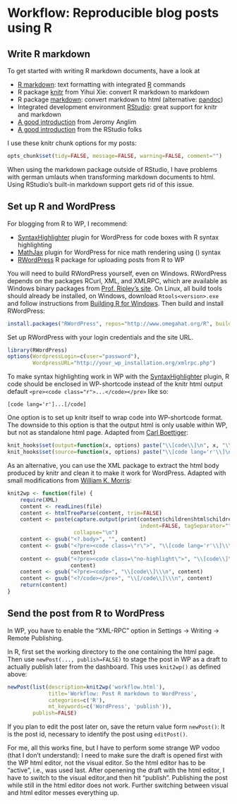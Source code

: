 Workflow: Reproducible blog posts using R
=========================

Write R markdown
-------------------------

To get started with writing R markdown documents, have a look at

 - [R markdown](http://www.rstudio.org/docs/r_markdown): text formatting with integrated [R](http://www.r-project.org/) commands
 - R package [knitr](http://yihui.name/knitr/) from Yihui Xie: convert R markdown to markdown
 - R package [markdown](http://cran.r-project.org/package=markdown): convert markdown to html (alternative: [pandoc](http://johnmacfarlane.net/pandoc/))
 - Integrated development environment [RStudio](http://www.rstudio.org/): great support for knitr and markdown
 - [A good introduction](http://jeromyanglim.blogspot.de/2012/05/getting-started-with-r-markdown-knitr.html) from Jeromy Anglim
 - [A good introduction](http://www.rstudio.org/docs/authoring/using_markdown) from the RStudio folks

I use these knitr chunk options for my posts:

```r
opts_chunk$set(tidy=FALSE, message=FALSE, warning=FALSE, comment="")
```

When using the markdown package outside of RStudio, I have problems with german umlauts when transforming markdown documents to html. Using RStudio's built-in markdown support gets rid of this issue.

Set up R and WordPress
-------------------------

For blogging from R to WP, I recommend:

 - [SyntaxHighlighter](http://wordpress.org/extend/plugins/syntaxhighlighter/) plugin for WordPress for code boxes with R syntax highlighting
 - [MathJax](http://wordpress.org/extend/plugins/mathjax-latex/) plugin for WordPress for nice math rendering using \(\LaTeX\) syntax
 - [RWordPress](http://www.omegahat.org/RWordPress/) R package for uploading posts from R to WP

You will need to build RWordPress yourself, even on Windows. RWordPress depends on the packages RCurl, XML, and XMLRPC, which are available as Windows binary packages from [Prof. Ripley's site](http://www.stats.ox.ac.uk/pub/RWin/bin/windows/contrib/2.15/). On Linux, all build tools should already be installed, on Windows, download `Rtools<version>.exe` and follow instructions from [Building R for Windows](http://cran.r-project.org/bin/windows/Rtools/). Then build and install RWordPress:

```r
install.packages("RWordPress", repos="http://www.omegahat.org/R", build=TRUE)
```

Set up RWordPress with your login credentials and the site URL.

```r
library(RWordPress)
options(WordpressLogin=c(user="password"),
        WordpressURL="http://your_wp_installation.org/xmlrpc.php")
```

To make syntax highlighting work in WP with the [SyntaxHighlighter](http://wordpress.org/extend/plugins/syntaxhighlighter/) plugin, R code should be enclosed in WP-shortcode instead of the knitr html output default `<pre><code class="r">...</code></pre>` like so:

```
[code lang='r']...[/code]
```

One option is to set up knitr itself to wrap code into WP-shortcode format. The downside to this option is that the output html is only usable within WP, but not as standalone html page. Adapted from [Carl Boettiger](http://www.carlboettiger.info/wordpress/archives/3974):

```r
knit_hooks$set(output=function(x, options) paste("\\[code\\]\n", x, "\\[/code\\]\n", sep=""))
knit_hooks$set(source=function(x, options) paste("\\[code lang='r'\\]\n", x, "\\[/code\\]\n", sep=""))
```

As an alternative, you can use the XML package to extract the html body produced by knitr and clean it to make it work for WordPress. Adapted with small modifications from [William K. Morris](http://wkmor1.wordpress.com/2012/07/01/rchievement-of-the-day-3-bloggin-from-r-14/):

```r
knit2wp <- function(file) {
    require(XML)
    content <- readLines(file)
    content <- htmlTreeParse(content, trim=FALSE)
    content <- paste(capture.output(print(content$children$html$children$body,
                                          indent=FALSE, tagSeparator="")),
                     collapse="\n")
    content <- gsub("<?.body>", "", content)
    content <- gsub("<?pre><code class=\"r\">", "\\[code lang='r'\\]\\\n",
                    content)
    content <- gsub("<?pre><code class=\"no-highlight\">", "\\[code\\]\\\n",
                    content)
    content <- gsub("<?pre><code>", "\\[code\\]\\\n", content)
    content <- gsub("<?/code></pre>", "\\[/code\\]\\\n", content)
    return(content)
}
```

Send the post from R to WordPress
-------------------------

In WP, you have to enable the "XML-RPC" option in Settings -> Writing -> Remote Publishing.

In R, first set the working directory to the one containing the html page. Then use `newPost(..., publish=FALSE)` to stage the post in WP as a draft to actually publish later from the dashboard. This uses `knit2wp()` as defined above:

```r
newPost(list(description=knit2wp('workflow.html'),
             title='Workflow: Post R markdown to WordPress',
             categories=c('R'),
             mt_keywords=c('WordPress', 'publish')),
        publish=FALSE)
```

If you plan to edit the post later on, save the return value form `newPost()`: It is the post id, necessary to identify the post using `editPost()`.

For me, all this works fine, but I have to perform some strange WP vodoo (that I don't understand): I need to make sure the draft is opened first with the WP html editor, not the visual editor. So the html editor has to be "active", i.e., was used last. After openening the draft with the html editor, I have to switch to the visual editor,and then hit "publish". Publishing the post while still in the html editor does not work. Further switching between visual and html editor messes everything up.
